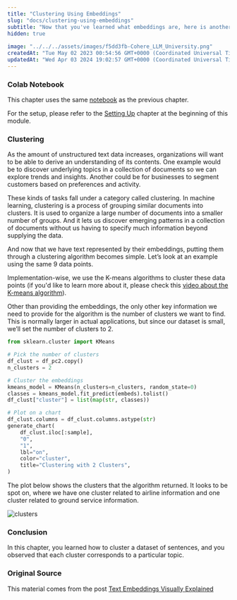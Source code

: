 ```yaml
---
title: "Clustering Using Embeddings"
slug: "docs/clustering-using-embeddings"
subtitle: "Now that you've learned what embeddings are, here is another very important application of embeddings, which is clustering. In this chapter, you'll continue with the same dataset as before, you'll split it into different clusters using K-means clustering, and you'll observe that these clusters contain similar sentences."
hidden: true
 
image: "../../../assets/images/f5dd3fb-Cohere_LLM_University.png"
createdAt: "Tue May 02 2023 00:54:56 GMT+0000 (Coordinated Universal Time)"
updatedAt: "Wed Apr 03 2024 19:02:57 GMT+0000 (Coordinated Universal Time)"
---
```

### Colab Notebook

This chapter uses the same [notebook](https://github.com/cohere-ai/cohere-developer-experience/blob/main/notebooks/llmu/Visualizing_Text_Embeddings.ipynb) as the previous chapter.

For the setup, please refer to the <a target="_blank" href="/docs/setting-up">Setting Up</a> chapter at the beginning of this module.

### Clustering

As the amount of unstructured text data increases, organizations will want to be able to derive an understanding of its contents. One example would be to discover underlying topics in a collection of documents so we can explore trends and insights. Another could be for businesses to segment customers based on preferences and activity.

These kinds of tasks fall under a category called clustering. In machine learning, clustering is a process of grouping similar documents into clusters. It is used to organize a large number of documents into a smaller number of groups. And it lets us discover emerging patterns in a collection of documents without us having to specify much information beyond supplying the data.

And now that we have text represented by their embeddings, putting them through a clustering algorithm becomes simple. Let’s look at an example using the same 9 data points.

Implementation-wise, we use the K-means algorithms to cluster these data points (if you'd like to learn more about it, please check this <a target="_blank" href="https://www.youtube.com/watch?v=QXOkPvFM6NU">video about the K-means algorithm</a>). 

Other than providing the embeddings, the only other key information we need to provide for the algorithm is the number of clusters we want to find. This is normally larger in actual applications, but since our dataset is small, we’ll set the number of clusters to 2.

```python PYTHON
from sklearn.cluster import KMeans

# Pick the number of clusters
df_clust = df_pc2.copy()
n_clusters = 2

# Cluster the embeddings
kmeans_model = KMeans(n_clusters=n_clusters, random_state=0)
classes = kmeans_model.fit_predict(embeds).tolist()
df_clust["cluster"] = list(map(str, classes))

# Plot on a chart
df_clust.columns = df_clust.columns.astype(str)
generate_chart(
    df_clust.iloc[:sample],
    "0",
    "1",
    lbl="on",
    color="cluster",
    title="Clustering with 2 Clusters",
)
```

The plot below shows the clusters that the algorithm returned. It looks to be spot on, where we have one cluster related to airline information and one cluster related to ground service information.


<img src='../../../assets/images/b77770f-image.png' alt='clusters' />

### Conclusion

In this chapter, you learned how to cluster a dataset of sentences, and you observed that each cluster corresponds to a particular topic. 

### Original Source

This material comes from the post <a target="_blank" href="https://cohere.com/llmu/text-embeddings/">Text Embeddings Visually Explained</a>
